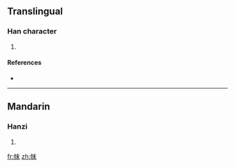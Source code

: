 ==Translingual==

===Han character===
{{Han char|rn=50|rad=巾|as=05|sn=8|four=|canj=中月木十 (LBDJ)}}

# {{defn|Han|sort=巾05}}

====References====
* {{Han ref|kx=0329.400|dkj=08844|dj=0635.150|hdz=10732.140|uh=5E13|ud=24083}}

----

==Mandarin==

===Hanzi===
{{cmn-hanzi|pin=[[mà]] ([[ma4]])|wg=ma<sup>4</sup>}}

# {{defn|Mandarin}}

[[fr:帓]]
[[zh:帓]]